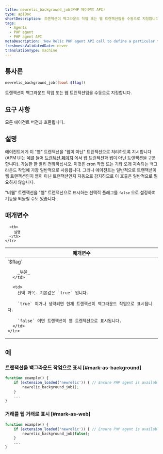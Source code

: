 ```yaml
---
title: newrelic_background_job(PHP 에이전트 API)
type: apiDoc
shortDescription: 트랜잭션이 백그라운드 작업 또는 웹 트랜잭션임을 수동으로 지정합니다.
tags:
  - Agents
  - PHP agent
  - PHP agent API
metaDescription: 'New Relic PHP agent API call to define a particular transaction as a background job (for example, for cron jobs).'
freshnessValidatedDate: never
translationType: machine
---
```


## 통사론

```php
newrelic_background_job([bool $flag])
```

트랜잭션이 백그라운드 작업 또는 웹 트랜잭션임을 수동으로 지정합니다.

## 요구 사항

모든 에이전트 버전과 호환됩니다.

## 설명

에이전트에게 이 "웹" 트랜잭션을 "웹이 아닌" 트랜잭션으로 처리하도록 지시합니다(APM UI는 예를 들어 [트랜잭션 페이지](/docs/apm/applications-menu/monitoring/transactions-page) 에서 웹 트랜잭션과 웹이 아닌 트랜잭션을 구분합니다). 가능한 한 빨리 전화하십시오. 이것은 cron 작업 또는 기타 오래 지속되는 백그라운드 작업에 가장 일반적으로 사용됩니다. 그러나 에이전트는 일반적으로 트랜잭션이 웹 트랜잭션인지 웹이 아닌 트랜잭션인지 자동으로 감지하므로 이 호출은 일반적으로 필요하지 않습니다.

"비웹" 트랜잭션을 "웹" 트랜잭션으로 표시하는 선택적 플래그를 `false` 으로 설정하여 기능을 되돌릴 수도 있습니다.

## 매개변수

<table>
  <thead>
    <tr>
      <th width="25%">
        매개변수
      </th>

      <th>
        설명
      </th>
    </tr>
  </thead>

  <tbody>
    <tr>
      <td>
        `$flag`

        _부울_
      </td>

      <td>
        선택 과목. 기본값은 `true` 입니다.

        `true` 이거나 생략되면 현재 트랜잭션이 백그라운드 작업으로 표시됩니다.

        `false` 이면 트랜잭션이 웹 트랜잭션으로 표시됩니다.
      </td>
    </tr>
  </tbody>
</table>

## 예

### 트랜잭션을 백그라운드 작업으로 표시 [#mark-as-background]

```php
function example() {
    if (extension_loaded('newrelic')) { // Ensure PHP agent is available
        newrelic_background_job();
    }
    ...
}
```

### 거래를 웹 거래로 표시 [#mark-as-web]

```php
function example() {
    if (extension_loaded('newrelic')) { // Ensure PHP agent is available
        newrelic_background_job(false);
    }
    ...
}
```